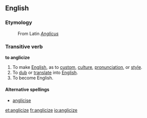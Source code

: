 ==English==
===Etymology===
: From Latin ''[[Anglicus]]''

===Transitive verb===
'''to anglicize'''
#To make [[English]], as to [[custom]], [[culture]], [[pronunciation]], or [[style]].
#To [[dub]] or [[translate]] into [[English]].
#To become English.

====Alternative spellings====
*[[anglicise]]

[[et:anglicize]]
[[fr:anglicize]]
[[io:anglicize]]